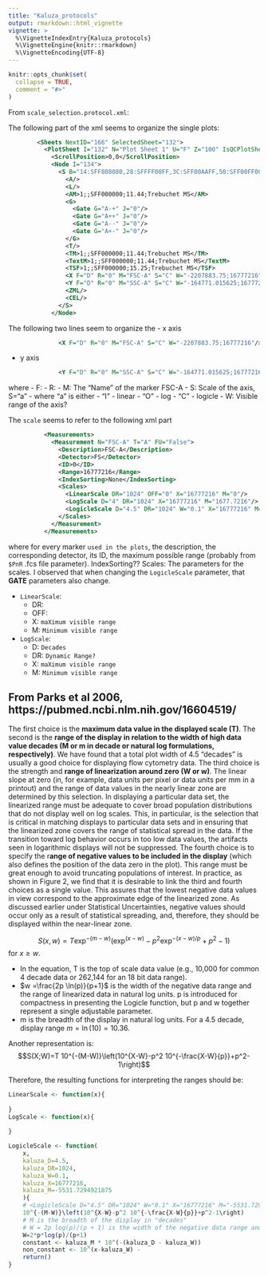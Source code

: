 ```yaml
---
title: "Kaluza_protocols"
output: rmarkdown::html_vignette
vignette: >
  %\VignetteIndexEntry{Kaluza_protocols}
  %\VignetteEngine{knitr::rmarkdown}
  %\VignetteEncoding{UTF-8}
---
```


```r
knitr::opts_chunk$set(
  collapse = TRUE,
  comment = "#>"
)
```

From ``scale_selection.protocol.xml``:

The following part of the xml seems to organize the single plots:

```xml
        <Sheets NextID="166" SelectedSheet="132">
          <PlotSheet I="132" N="Plot Sheet 1" U="F" Z="100" IsQCPlotSheet="False" ReadOnly="False">
            <ScrollPosition>0,0</ScrollPosition>
            <Node I="134">
              <S B="14:SFF808080,28:SFFFF00FF,3C:SFF00AAFF,50:SFF00FF00,64:SFFFF0000" D="0" E="0;0;0,0;2.5,2.5" F="72" CEE="False" CBN="5" CS="SFFFF0000" CE="SFFCC00FF" DEI="A,5000,20" P="0"    U="DA8">
                <A/>
                <L/>
                <AM>1;;SFF000000;11.44;Trebuchet MS</AM>
                <G>
                  <Gate G="A-+" J="0"/>
                  <Gate G="A++" J="0"/>
                  <Gate G="A--" J="0"/>
                  <Gate G="A+-" J="0"/>
                </G>
                <T/>
                <TM>1;;SFF000000;11.44;Trebuchet MS</TM>
                <TextM>1;;SFF000000;11.44;Trebuchet MS</TextM>
                <TSF>1;;SFF000000;15.25;Trebuchet MS</TSF>
                <X F="D" R="0" M="FSC-A" S="C" W="-2207883.75;16777216"/>
                <Y F="D" R="0" M="SSC-A" S="C" W="-164771.015625;16777216"/>
                <ZML/>
                <CEL/>
              </S>
            </Node>
```
The following two lines seem to organize the 
  - x axis 
```xml
              <X F="D" R="0" M="FSC-A" S="C" W="-2207883.75;16777216"/>
```
  - y axis
```xml
              <Y F="D" R="0" M="SSC-A" S="C" W="-164771.015625;16777216"/>
```
where 
  - F: 
  - R:
  - M: The "Name" of the marker FSC-A
  - S: Scale of the axis, 
        S="a"
     - where "a" is either
        - "I" - linear
        - "O" - log
        - "C" - logicle
  - W: Visible range of the axis?

The `scale` seems to refer to the following xml part
```xml
          <Measurements>
            <Measurement N="FSC-A" T="A" FU="False">
              <Description>FSC-A</Description>
              <Detector>FS</Detector>
              <ID>0</ID>
              <Range>16777216</Range>
              <IndexSorting>None</IndexSorting>
              <Scales>
                <LinearScale DR="1024" OFF="0" X="16777216" M="0"/>
                <LogScale D="4" DR="1024" X="16777216" M="1677.7216"/>
                <LogicleScale D="4.5" DR="1024" W="0.1" X="16777216" M="-5531.7294921875"/>
              </Scales>
            </Measurement>
          </Measurements>
```
where for every marker `used in the plots`, the description, the corresponding detector, its ID, the maximum possible range (probably from `$PnR` .fcs file parameter). IndexSorting?? Scales: The parameters for the scales. I observed that when changing the `LogicleScale` parameter, that **GATE** parameters also change. 

- `LinearScale`: 
    - DR: 
    - OFF: 
    - X: `maXimum visible range`
    - M: `Minimum visible range`
- `LogScale`: 
    - D: `Decades`
    - DR: `Dynamic Range?`
    - X: `maXimum visible range`
    - M: `Minimum visible range`


## From Parks et al 2006, https://pubmed.ncbi.nlm.nih.gov/16604519/

 
The first choice is the **maximum data value in the displayed scale (T)**. The second is the **range of the display in relation to the width of high data value decades (M or m in decade or natural log formulations, respectively)**. We have found that a total plot width of 4.5 "decades" is usually a good choice for displaying flow cytometry data. The third choice is the strength and **range of linearization around zero (W or w)**. The linear slope at zero (in, for example, data units per pixel or data units per mm in a printout) and the range of data values in the nearly linear zone are determined by this selection. In displaying a particular data set, the linearized range must be adequate to cover broad population distributions that do not display well on log scales. This, in particular, is the selection that is critical in matching displays to particular data sets and in ensuring that the linearized zone covers the range of statistical spread in the data. If the transition toward log behavior occurs in too low data values, the artifacts seen in logarithmic displays will not be suppressed. The fourth choice is to specify the r**ange of negative values to be included in the display** (which also defines the position of the data zero in the plot). This range must be great enough to avoid truncating populations of interest. In practice, as shown in Figure 2, we find that it is desirable to link the third and fourth choices as a single value. This assures that the lowest negative data values in view correspond to the approximate edge of the linearized zone. As discussed earlier under Statistical Uncertainties, negative values should occur only as a result of statistical spreading, and, therefore, they should be displayed within the near-linear zone.

$$S(x,w) = T \exp^{-(m-w)}\left(\exp^{(x-w)}-p^2\exp^{-(x-w)/p}+p^2-1\right)$$
for $x\geq w$.

 - In the equation, T is the top of scale data value (e.g., 10,000 for
common 4 decade data or 262,144 for an 18 bit data
range).
 - $w =\frac{2p \ln(p)}{p+1}$ is the width of the negative data range and the range of linearized data in natural log units. p is introduced for compactness in presenting the Logicle
function, but p and w together represent a single adjustable parameter.
 - m is the breadth of the display in natural log units. For a 4.5 decade, display range $m=\ln(10)=10.36$.

Another representation is: 
$$S(X;W)=T 10^{-(M-W)}\left(10^{X-W}-p^2 10^{-\frac{X-W}{p}}+p^2-1\right)$$

Therefore, the resulting functions for interpreting the ranges should be: 
```r
LinearScale <- function(x){
    
}
LogScale <- function(x){
    
}

LogicleScale <- function(
    x, 
    kaluza_D=4.5,
    kaluza_DR=1024,
    kaluza_W=0.1,
    kaluza_X=16777216,
    kaluza_M=-5531.7294921875
    ){
    # <LogicleScale D="4.5" DR="1024" W="0.1" X="16777216" M="-5531.7294921875"/>
    10^{-(M-W)}\left(10^{X-W}-p^2 10^{-\frac{X-W}{p}}+p^2-1\right)
    # M is the breadth of the display in "decades"
    # W = 2p log(p)/(p + 1) is the width of the negative data range and the range of linearized data in "decades"
    W=2*p*log(p)/(p+1)
    constant <- kaluza_M * 10^(-(kaluza_D - kaluza_W))
    non_constant <- 10^(x-kaluza_W) - 
    return()
}
```